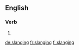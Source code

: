 
==English==

===Verb===
{{head|en|present participle}}

# {{present participle of|slang|lang=en}}

[[de:slanging]]
[[fr:slanging]]
[[fi:slanging]]